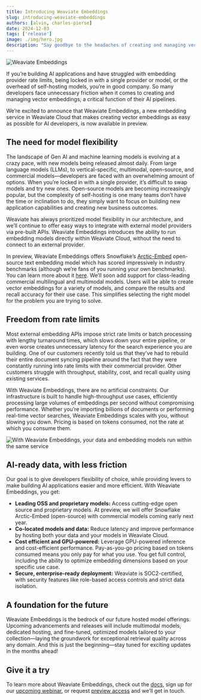 ```yaml
---
title: Introducing Weaviate Embeddings  
slug: introducing-weaviate-embeddings
authors: [alvin, charles-pierse]
date: 2024-12-03
tags: ['release']
image: ./img/hero.jpg
description: "Say goodbye to the headaches of creating and managing vector embeddings."
---
```


![Weaviate Embeddings](./img/hero.jpg)

If you’re building AI applications and have struggled with embedding provider rate limits, being locked in with a single provider or model, or the overhead of self-hosting models, you’re in good company. So many developers face unnecessary friction when it comes to creating and managing vector embeddings, a critical function of their AI pipelines. 

We’re excited to announce that Weaviate Embeddings, a new embedding service in Weaviate Cloud that makes creating vector embeddings as easy as possible for AI developers, is now available in preview. 

## The need for model flexibility 

The landscape of Gen AI and machine learning models is evolving at a crazy pace, with new models being released almost daily. From large language models (LLMs), to vertical-specific, multimodal, open-source, and commercial models—developers are faced with an overwhelming amount of options. When you’re locked in with a single provider, it’s difficult to swap models and try new ones. Open-source models are becoming increasingly popular, but the complexity of self-hosting is one many teams don’t have the time or inclination to do, they simply want to focus on building new application capabilities and creating new business outcomes.

Weaviate has always prioritized model flexibility in our architecture, and we’ll continue to offer easy ways to integrate with external model providers via pre-built APIs. Weaviate Embeddings introduces the ability to run embedding models directly within Weaviate Cloud, without the need to connect to an external provider.  

In preview, Weaviate Embeddings offers Snowflake’s [Arctic-Embed](https://github.com/Snowflake-Labs/arctic-embed) open-source text embedding model which has scored impressively in industry benchmarks (although we’re fans of you running your own benchmarks). You can learn more about it [here](https://www.snowflake.com/engineering-blog/arctic-embed-m-v1-5-enterprise-retrieval/). We’ll soon add support for class-leading commercial multilingual and multimodal models. Users will be able to create vector embeddings for a variety of models, and compare the results and recall accuracy for their use case. This simplifies selecting the right model for the problem you are trying to solve.

## Freedom from rate limits

Most external embedding APIs impose strict rate limits or batch processing with lengthy turnaround times, which slows down your entire pipeline, or even worse creates unnecessary latency for the search experience you are building. One of our customers recently told us that they’ve had to rebuild their entire document syncing pipeline around the fact that they were constantly running into rate limits with their commercial provider. Other customers struggle with throughput, stability, cost, and recall quality using existing services. 

With Weaviate Embeddings, there are no artificial constraints. Our infrastructure is built to handle high-throughput use cases, efficiently processing large volumes of embeddings per second without compromising performance. Whether you’re importing billions of documents or performing real-time vector searches, Weaviate Embeddings scales with you, without slowing you down. Pricing is based on tokens consumed, not the rate at which you consume them.

![With Weaviate Embeddings, your data and embedding models run within the same service](./img/weaviate-embeddings.png)


## AI-ready data, with less friction

Our goal is to give developers flexibility of choice, while providing levers to make building AI applications easier and more efficient. With Weaviate Embeddings, you get:

* **Leading OSS and proprietary models:** Access cutting-edge open source and proprietary models. At preview, we will offer Snowflake Arctic-Embed (open-source) with commercial models coming early next year.   
* **Co-located models and data:** Reduce latency and improve performance by hosting both your data and your models in Weaviate Cloud.   
* **Cost efficient and GPU-powered:** Leverage GPU-powered inference and cost-efficient performance. Pay-as-you-go pricing based on tokens consumed means you only pay for what you use. You get full control, including the ability to optimize embedding dimensions based on your specific use case.   
* **Secure, enterprise-ready deployment:** Weaviate is SOC2-certified, with security features like role-based access controls and strict data isolation. 

## A foundation for the future

Weaviate Embeddings is the bedrock of our future hosted model offerings. Upcoming advancements and releases will include multimodal models, dedicated hosting, and fine-tuned, optimized models tailored to your collection—laying the groundwork for exceptional retrieval quality across any domain. And this is just the beginning—stay tuned for exciting updates in the months ahead!

## Give it a try 

To learn more about Weaviate Embeddings, check out the [docs](https://weaviate.io/developers/wcs/embeddings), sign up for our [upcoming webinar](https://webinars.techstronglearning.com/simplify-building-ai-native-embedding-models-and-vector-databases), or request [preview access](https://events.weaviate.io/embeddings-preview) and we’ll get in touch.


<WhatsNext />
